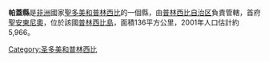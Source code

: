 {{Infobox settlement
|official_name          =帕蓋縣
|settlement_type        =縣
|image_map              = São_Tomé_and_Príncipe_-_Pagué.svg
|map_caption            =
|mapsize = 200px
|coordinates_display    =inline,title
|coordinates_region     =ST
|subdivision_type       =國家
|subdivision_name       ={{flag|São Tomé and Príncipe}}
|subdivision_type1      =省
|subdivision_name1      =[[普林西比自治区|普林西比自治区]]
|seat = [[圣安东尼奥_(圣多美和普林西比)|聖安東尼奧]]
|area_total_km2           = 136
|population_as_of               =2001
|population_total               =5966
|population_density_km2         = 
|timezone1               = UTC
|utc_offset1             =  +0
|latd=1|latm=37|lats= |latNS=N
|longd=7|longm=24|longs=|longEW=E
|elevation_max_m           =948 
}}

'''帕蓋縣'''是[[非洲|非洲]]國家[[聖多美和普林西比|聖多美和普林西比]]的一個縣，由[[普林西比自治区|普林西比自治区]]負責管轄，首府[[聖安東尼奧|聖安東尼奧]]，位於該國[[普林西比島|普林西比島]]，面積136平方公里，2001年人口估計約5,966。

{{聖多美與普林西比行政區劃}}

[[Category:圣多美和普林西比|Category:圣多美和普林西比]]


{{SaoTomePrincipe-stub}}